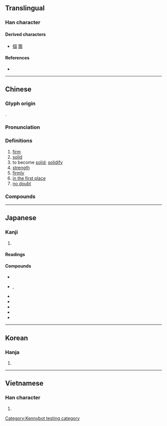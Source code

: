 {{also|周}}
{{character info/new}}
==Translingual==
{{stroke order|type=animate}}

===Han character===
{{Han char|rn=31|rad=囗|as=05|sn=8|four=60604|canj=WJR|ids=⿴囗古}}

====Derived characters====
* [[個]] [[箇]]

====References====
* {{Han ref|kx=0218.030|dkj=04745|dj=0445.230|hdz=10716.090|uh=56FA|ud=22266|bh=A954|bd=43348}}

----

==Chinese==
{{zh-forms}}

===Glyph origin===
{{Han etyl}}
{{Han compound|ls=psc|c1=s|c2=p|囗|古}}.

===Pronunciation===
{{zh-pron
|m=gù
|c=gu3
|h=pfs=ku
|mn=kò͘
|mn-t=gu3
|mc=y
|oc=y
|ma=
|cat=a,v,n,adv
}}

===Definitions===
{{zh-hanzi}}

# [[firm]]
# [[solid]]
# to become [[solid]]; [[solidify]]
# [[strength]]
# [[firmly]]
# [[in the first place]]
# [[no doubt]]

===Compounds===
{{zh-der|固步自封|固辭|固氮|固定|固定匯率|固定價格|固定資產|固陋|固然|固若金湯|固沙林|固守|固態|固體|固體潮|固體電路|固習|固相|固有|固執|固著/固着|固定資本|固氮菌|凝固|固定重音|保固|凝固點|北固樓|丁固生松|北固山|固疾|埴固|固徵|固接|恪固|保固期|固有文化|巧固球|固知|強固|固執己見|固非|固時俗|固蒂|固姑|固宜|固本|固定液|固定詞組|安固|固無|固窮|固定成本|固定作用|固壽|固讓|固請|固氮作用|堅固|固遜|固節|固有道德|固定格式|固金甌|凝固劑|不固|固有國籍|僵固|固結|根深柢固|盤石之固|深根固本|根深蒂固|深根固柢|持祿固寵|深閉固距|牢固|擇善固執|稽固|穩固|磐石之固|根深固本|擁兵自固|盤固草|滯固|理固當然|深根固蒂|推亡固存|欲取固與|鞏固|負固|膠固|超固態|補氣固表|老頑固|負固不悛|負固不服|裕固族|覆盂之固|膽固醇|藏舟難固|類固醇|靳固|防固|險固|鄙固|血液凝固|貞固|頑固}}

----

==Japanese==

===Kanji===
{{ja-kanji|grade=4|rs=囗05}}

# {{defn|lang=ja|sort=囗05}}

====Readings====
{{ja-readings
|goon=く
|kanon=こ
|kun=かた-める, かため, かた-まる, かた-い
}}

====Compounds====
* {{ja-r|固%形|こ%けい}}
* {{ja-r|固%執|こ%しつ}}, {{ja-r|固%執|こ%しゅう}}
* {{ja-r|固%守|こ%しゅ}}
* {{ja-r|固%相|こ%そう|[[solid phase]]}}
* {{ja-r|固%体|こ%たい}}
* {{ja-r|固%定|こ%てい}}
* {{ja-r|固%有|こ%ゆう}}

----

==Korean==

===Hanja===
{{ko-hanja|hangeul=고|rv=go|mr=ko}}

# {{defn|lang=ko|sort=囗05}}

----

==Vietnamese==

===Han character===
{{vi-hantu|[[cố]], [[có]], [[cuá]]|rs=囗05}}

# {{defn|lang=vi|sort=囗05}}

[[Category:Kennybot testing category]]